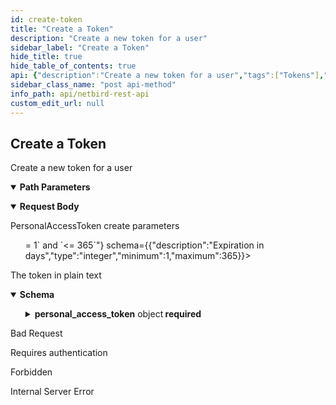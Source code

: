 ```yaml
---
id: create-token
title: "Create a Token"
description: "Create a new token for a user"
sidebar_label: "Create a Token"
hide_title: true
hide_table_of_contents: true
api: {"description":"Create a new token for a user","tags":["Tokens"],"operationId":"createToken","security":[{"BearerAuth":[]},{"TokenAuth":[]}],"parameters":[{"in":"path","name":"userId","required":true,"schema":{"type":"string"},"description":"The unique identifier of a user"}],"requestBody":{"description":"PersonalAccessToken create parameters","content":{"application/json":{"schema":{"type":"object","properties":{"name":{"description":"Name of the token","type":"string"},"expires_in":{"description":"Expiration in days","type":"integer","minimum":1,"maximum":365}},"required":["name","expires_in"],"title":"PersonalAccessTokenRequest"}}}},"responses":{"200":{"description":"The token in plain text","content":{"application/json":{"schema":{"type":"object","properties":{"plain_token":{"description":"Plain text representation of the generated token","type":"string"},"personal_access_token":{"type":"object","properties":{"id":{"description":"ID of a token","type":"string"},"name":{"description":"Name of the token","type":"string"},"expiration_date":{"description":"Date the token expires","type":"string","format":"date-time"},"created_by":{"description":"User ID of the user who created the token","type":"string"},"created_at":{"description":"Date the token was created","type":"string","format":"date-time"},"last_used":{"description":"Date the token was last used","type":"string","format":"date-time"}},"required":["id","name","expiration_date","created_by","created_at"],"title":"PersonalAccessToken"}},"required":["plain_token","personal_access_token"],"title":"PersonalAccessTokenGenerated"}}}},"400":{"description":"Bad Request","content":{}},"401":{"description":"Requires authentication","content":{}},"403":{"description":"Forbidden","content":{}},"500":{"description":"Internal Server Error","content":{}}},"method":"post","path":"/api/users/{userId}/tokens","servers":[{"url":"https://netbird.io","description":"Default server"}],"securitySchemes":{"BearerAuth":{"type":"http","scheme":"bearer","bearerFormat":"JWT"},"TokenAuth":{"type":"apiKey","in":"header","name":"Authorization","description":"Prefix the value with \\\"Token\\\" to indicate the custom authorization type"}},"jsonRequestBodyExample":{"name":"string","expires_in":0},"info":{"title":"NetBird REST API","description":"API to manipulate groups, rules, policies and retrieve information about peers and users","version":"0.0.1"},"postman":{"name":"Create a Token","description":{"content":"Create a new token for a user","type":"text/plain"},"url":{"path":["api","users",":userId","tokens"],"host":["{{baseUrl}}"],"query":[],"variable":[{"disabled":false,"description":{"content":"(Required) The unique identifier of a user","type":"text/plain"},"type":"any","value":"","key":"userId"}]},"header":[{"key":"Content-Type","value":"application/json"},{"key":"Accept","value":"application/json"}],"method":"POST","body":{"mode":"raw","raw":"\"\"","options":{"raw":{"language":"json"}}},"auth":{"type":"bearer","bearer":[{"type":"any","value":"<Bearer Token>","key":"token"}]}}}
sidebar_class_name: "post api-method"
info_path: api/netbird-rest-api
custom_edit_url: null
---
```



## Create a Token



Create a new token for a user

<details style={{"marginBottom":"1rem"}} data-collapsed={false} open={true}><summary style={{}}><strong>Path Parameters</strong></summary><div><ul><ParamsItem className={"paramsItem"} param={{"in":"path","name":"userId","required":true,"schema":{"type":"string"},"description":"The unique identifier of a user"}}></ParamsItem></ul></div></details><MimeTabs><TabItem label={"application/json"} value={"application/json-schema"}><details style={{}} data-collapsed={false} open={true}><summary style={{"textAlign":"left"}}><strong>Request Body</strong></summary><div style={{"textAlign":"left","marginLeft":"1rem"}}><div style={{"marginTop":"1rem","marginBottom":"1rem"}}>

PersonalAccessToken create parameters

</div></div><ul style={{"marginLeft":"1rem"}}><SchemaItem collapsible={false} name={"name"} required={true} schemaName={"string"} qualifierMessage={undefined} schema={{"description":"Name of the token","type":"string"}}></SchemaItem><SchemaItem collapsible={false} name={"expires_in"} required={true} schemaName={"integer"} qualifierMessage={"**Possible values:** `>= 1` and `<= 365`"} schema={{"description":"Expiration in days","type":"integer","minimum":1,"maximum":365}}></SchemaItem></ul></details></TabItem></MimeTabs><div><ApiTabs><TabItem label={"200"} value={"200"}><div>

The token in plain text

</div><div><MimeTabs schemaType={"response"}><TabItem label={"application/json"} value={"application/json"}><SchemaTabs><TabItem label={"Schema"} value={"Schema"}><details style={{}} data-collapsed={false} open={true}><summary style={{"textAlign":"left"}}><strong>Schema</strong></summary><div style={{"textAlign":"left","marginLeft":"1rem"}}></div><ul style={{"marginLeft":"1rem"}}><SchemaItem collapsible={false} name={"plain_token"} required={true} schemaName={"string"} qualifierMessage={undefined} schema={{"description":"Plain text representation of the generated token","type":"string"}}></SchemaItem><SchemaItem collapsible={true} className={"schemaItem"}><details style={{}}><summary style={{}}><strong>personal_access_token</strong><span style={{"opacity":"0.6"}}> object</span><strong style={{"fontSize":"var(--ifm-code-font-size)","color":"var(--openapi-required)"}}> required</strong></summary><div style={{"marginLeft":"1rem"}}><SchemaItem collapsible={false} name={"id"} required={true} schemaName={"string"} qualifierMessage={undefined} schema={{"description":"ID of a token","type":"string"}}></SchemaItem><SchemaItem collapsible={false} name={"name"} required={true} schemaName={"string"} qualifierMessage={undefined} schema={{"description":"Name of the token","type":"string"}}></SchemaItem><SchemaItem collapsible={false} name={"expiration_date"} required={true} schemaName={"date-time"} qualifierMessage={undefined} schema={{"description":"Date the token expires","type":"string","format":"date-time"}}></SchemaItem><SchemaItem collapsible={false} name={"created_by"} required={true} schemaName={"string"} qualifierMessage={undefined} schema={{"description":"User ID of the user who created the token","type":"string"}}></SchemaItem><SchemaItem collapsible={false} name={"created_at"} required={true} schemaName={"date-time"} qualifierMessage={undefined} schema={{"description":"Date the token was created","type":"string","format":"date-time"}}></SchemaItem><SchemaItem collapsible={false} name={"last_used"} required={false} schemaName={"date-time"} qualifierMessage={undefined} schema={{"description":"Date the token was last used","type":"string","format":"date-time"}}></SchemaItem></div></details></SchemaItem></ul></details></TabItem><TabItem label={"Example (from schema)"} value={"Example (from schema)"}><ResponseSamples responseExample={"{\n  \"plain_token\": \"string\",\n  \"personal_access_token\": {\n    \"id\": \"string\",\n    \"name\": \"string\",\n    \"expiration_date\": \"2023-04-26T12:12:56.621Z\",\n    \"created_by\": \"string\",\n    \"created_at\": \"2023-04-26T12:12:56.621Z\",\n    \"last_used\": \"2023-04-26T12:12:56.621Z\"\n  }\n}"} language={"json"}></ResponseSamples></TabItem></SchemaTabs></TabItem></MimeTabs></div></TabItem><TabItem label={"400"} value={"400"}><div>

Bad Request

</div><div></div></TabItem><TabItem label={"401"} value={"401"}><div>

Requires authentication

</div><div></div></TabItem><TabItem label={"403"} value={"403"}><div>

Forbidden

</div><div></div></TabItem><TabItem label={"500"} value={"500"}><div>

Internal Server Error

</div><div></div></TabItem></ApiTabs></div>
      